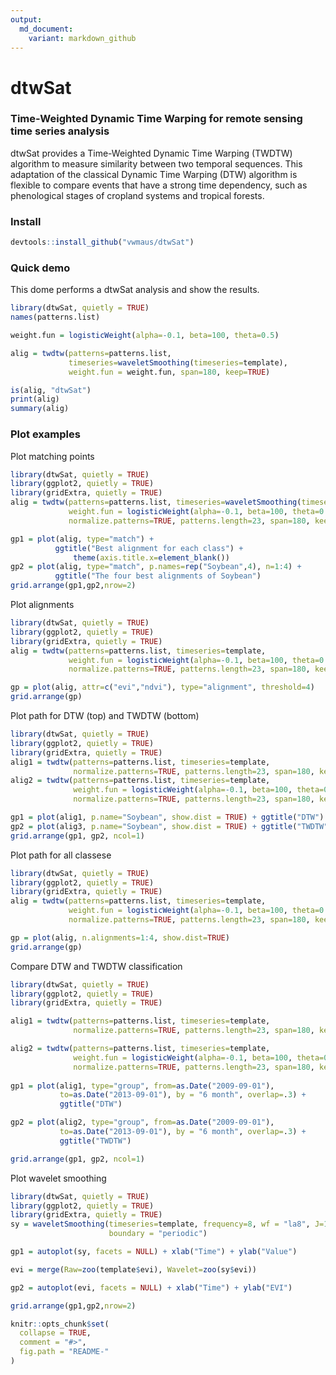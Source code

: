 ```yaml
---
output:
  md_document:
    variant: markdown_github
---
```


<!-- 
# Edit and run 
library(knitr)
knit(input="README.Rmd", output = "README.md")
-->

dtwSat
=====

### Time-Weighted Dynamic Time Warping for remote sensing time series analysis
dtwSat provides a Time-Weighted Dynamic Time Warping (TWDTW) algorithm to measure similarity between two temporal sequences. This adaptation of the classical Dynamic Time Warping (DTW) algorithm is flexible to compare events that have a strong time dependency, such as phenological stages of cropland systems and tropical forests. 

### Install
```r
devtools::install_github("vwmaus/dtwSat")
```


### Quick demo

This dome performs a dtwSat analysis and show the results.
```r
library(dtwSat, quietly = TRUE)
names(patterns.list)

weight.fun = logisticWeight(alpha=-0.1, beta=100, theta=0.5)

alig = twdtw(patterns=patterns.list, 
             timeseries=waveletSmoothing(timeseries=template), 
             weight.fun = weight.fun, span=180, keep=TRUE) 

is(alig, "dtwSat")
print(alig)
summary(alig)
```

### Plot examples

Plot matching points 
```r
library(dtwSat, quietly = TRUE)
library(ggplot2, quietly = TRUE)
library(gridExtra, quietly = TRUE)
alig = twdtw(patterns=patterns.list, timeseries=waveletSmoothing(timeseries=template), 
             weight.fun = logisticWeight(alpha=-0.1, beta=100, theta=0.5), 
             normalize.patterns=TRUE, patterns.length=23, span=180, keep=TRUE)

gp1 = plot(alig, type="match") + 
          ggtitle("Best alignment for each class") +
		      theme(axis.title.x=element_blank()) 
gp2 = plot(alig, type="match", p.names=rep("Soybean",4), n=1:4) +
          ggtitle("The four best alignments of Soybean") 
grid.arrange(gp1,gp2,nrow=2)
```


Plot alignments
```r
library(dtwSat, quietly = TRUE)
library(ggplot2, quietly = TRUE)
library(gridExtra, quietly = TRUE)
alig = twdtw(patterns=patterns.list, timeseries=template, 
             weight.fun = logisticWeight(alpha=-0.1, beta=100, theta=0.5), 
             normalize.patterns=TRUE, patterns.length=23, span=180, keep=TRUE)

gp = plot(alig, attr=c("evi","ndvi"), type="alignment", threshold=4)
grid.arrange(gp)
```


Plot path for DTW (top) and TWDTW (bottom)
```r
library(dtwSat, quietly = TRUE)
library(ggplot2, quietly = TRUE)
library(gridExtra, quietly = TRUE)
alig1 = twdtw(patterns=patterns.list, timeseries=template, 
              normalize.patterns=TRUE, patterns.length=23, span=180, keep=TRUE)
alig2 = twdtw(patterns=patterns.list, timeseries=template, 
              weight.fun = logisticWeight(alpha=-0.1, beta=100, theta=0.5), 
              normalize.patterns=TRUE, patterns.length=23, span=180, keep=TRUE)

gp1 = plot(alig1, p.name="Soybean", show.dist = TRUE) + ggtitle("DTW") 
gp2 = plot(alig3, p.name="Soybean", show.dist = TRUE) + ggtitle("TWDTW") 
grid.arrange(gp1, gp2, ncol=1)
```

Plot path for all classese
```r
library(dtwSat, quietly = TRUE)
library(ggplot2, quietly = TRUE)
library(gridExtra, quietly = TRUE)
alig = twdtw(patterns=patterns.list, timeseries=template, 
             weight.fun = logisticWeight(alpha=-0.1, beta=100, theta=0.5), 
             normalize.patterns=TRUE, patterns.length=23, span=180, keep=TRUE)

gp = plot(alig, n.alignments=1:4, show.dist=TRUE)
grid.arrange(gp)
```

Compare DTW and TWDTW classification
```r
library(dtwSat, quietly = TRUE)
library(ggplot2, quietly = TRUE)
library(gridExtra, quietly = TRUE)

alig1 = twdtw(patterns=patterns.list, timeseries=template, 
              normalize.patterns=TRUE, patterns.length=23, span=180, keep=TRUE)

alig2 = twdtw(patterns=patterns.list, timeseries=template, 
              weight.fun = logisticWeight(alpha=-0.1, beta=100, theta=0.5), 
              normalize.patterns=TRUE, patterns.length=23, span=180, keep=TRUE)
 
gp1 = plot(alig1, type="group", from=as.Date("2009-09-01"),  
           to=as.Date("2013-09-01"), by = "6 month", overlap=.3) + 
           ggtitle("DTW") 

gp2 = plot(alig2, type="group", from=as.Date("2009-09-01"), 
           to=as.Date("2013-09-01"), by = "6 month", overlap=.3) + 
           ggtitle("TWDTW") 

grid.arrange(gp1, gp2, ncol=1)
```


Plot wavelet smoothing
```r
library(dtwSat, quietly = TRUE)
library(ggplot2, quietly = TRUE)
library(gridExtra, quietly = TRUE)
sy = waveletSmoothing(timeseries=template, frequency=8, wf = "la8", J=1, 
                      boundary = "periodic")

gp1 = autoplot(sy, facets = NULL) + xlab("Time") + ylab("Value")

evi = merge(Raw=zoo(template$evi), Wavelet=zoo(sy$evi))

gp2 = autoplot(evi, facets = NULL) + xlab("Time") + ylab("EVI")

grid.arrange(gp1,gp2,nrow=2)
```



```r
knitr::opts_chunk$set(
  collapse = TRUE,
  comment = "#>",
  fig.path = "README-"
)
```
